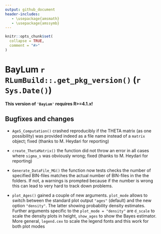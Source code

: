 ```yaml
---
output: github_document
header-includes:
   - \usepackage{amsmath}
   - \usepackage{amssymb}
---
```

<!-- NEWS.md was auto-generated by NEWS.Rmd. Please DO NOT edit by hand!-->

```r
knitr::opts_chunk$set(
  collapse = TRUE,
  comment = "#>"
)
```

# BayLum `r RLumBuild::.get_pkg_version()` (`r Sys.Date()`)

**This version of `'BayLum'` requires R>=4.1.x!**

## Bugfixes and changes

* `AgeS_Computation()` crashed reproducibly if the THETA matrix (as one possibility) was provided
indeed as a file name instead of a `matrix` object; fixed (thanks to M. Heydari for reporting)

* `create_ThetaMatrix()` the function did not throw an error in all cases where `sigma_s` was obviously wrong; fixed (thanks to M. Heydari for reporting)

* `Generate_DataFile_MG()` the function now tests checks the number of specified BIN-files matches the actual number of BIN-files in the the folders. If not, a warnings is prompted because if the number is wrong this can lead to very hard to track down problems.

* `plot_Ages()` gained a couple of new arguments. `plot_mode` allows to switch between the standard plot output `"ages"` (default) and the new option `"density"`. The latter showing probability density estimates. Further arguments specific to the `plot_mode = "density"` are `d_scale` to scale the density plots in height, `show_ages` to show the Bayes estimator. More general, `legend.cex` to scale the legend fonts and this work for both plot modes

